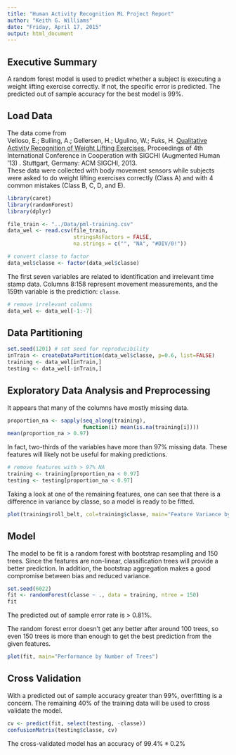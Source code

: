```yaml
---
title: "Human Activity Recognition ML Project Report"
author: "Keith G. Williams"
date: "Friday, April 17, 2015"
output: html_document
---
```


## Executive Summary
A random forest model is used to predict whether a subject is executing a weight lifting exercise correctly. If not, the specific error is predicted. The predicted out of sample accuracy for the best model is 99%.

## Load Data

The data come from  
Velloso, E.; Bulling, A.; Gellersen, H.; Ugulino, W.; Fuks, H. [Qualitative Activity Recognition of Weight Lifting Exercises.](http://groupware.les.inf.puc-rio.br/har) Proceedings of 4th International Conference in Cooperation with SIGCHI (Augmented Human '13) . Stuttgart, Germany: ACM SIGCHI, 2013.  
These data were collected with body movement sensors while subjects were asked to do weight lifting exercises correctly (Class A) and with 4 common mistakes (Class B, C, D, and E).  

```r
library(caret)
library(randomForest)
library(dplyr)

file_train <- "../Data/pml-training.csv"
data_wel <- read.csv(file_train, 
                     stringsAsFactors = FALSE,
                     na.strings = c("", "NA", "#DIV/0!"))

# convert classe to factor
data_wel$classe <- factor(data_wel$classe)
```  

The first seven variables are related to identification and irrelevant time stamp data. Columns 8:158 represent movement measurements, and the 159th variable is the prediction: `classe`.

```r
# remove irrelevant columns
data_wel <- data_wel[-1:-7]
```

## Data Partitioning

```r
set.seed(1201) # set seed for reproducibility
inTrain <- createDataPartition(data_wel$classe, p=0.6, list=FALSE)
training <- data_wel[inTrain,]
testing <- data_wel[-inTrain,]
```

## Exploratory Data Analysis and Preprocessing

It appears that many of the columns have mostly missing data.
```r
proportion_na <- sapply(seq_along(training), 
                        function(i) mean(is.na(training[i])))
mean(proportion_na > 0.97)
```  
In fact, two-thirds of the variables have more than 97% missing data. These features will likely not be useful for making predictions.  

```r
# remove features with > 97% NA
training <- training[proportion_na < 0.97]
testing <- testing[proportion_na < 0.97]
```

Taking a look at one of the remaining features, one can see that there is a difference in variance by classe, so a model is ready to be fitted.
```r
plot(training$roll_belt, col=training$classe, main="Feature Variance by Classe")
```  

## Model

The model to be fit is a random forest with bootstrap resampling and 150 trees. Since the features are non-linear, classification trees will provide a better prediction. In addition, the bootstrap aggregation makes a good compromise between bias and reduced variance.

```r
set.seed(6022)
fit <- randomForest(classe ~ ., data = training, ntree = 150)
fit
```  

The predicted out of sample error rate is > 0.81%.  

The random forest error doesn't get any better after around 100 trees, so even 150 trees is more than enough to get the best prediction from the given features.  
```r
plot(fit, main="Performance by Number of Trees")
```

## Cross Validation

With a predicted out of sample accuracy greater than 99%, overfitting is a concern. The remaining 40% of the training data will be used to cross validate the model.

```r
cv <- predict(fit, select(testing, -classe))
confusionMatrix(testing$classe, cv)
```  

The cross-validated model has an accuracy of $99.4\% \pm 0.2\%$